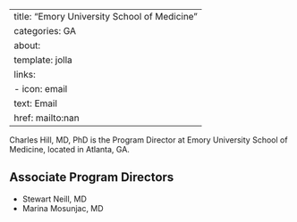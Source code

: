 
---
title: "Emory University School of Medicine"
categories: GA
about:
  template: jolla
  links:
    - icon: email
      text: Email
      href: mailto:nan
---

Charles Hill, MD, PhD is the Program Director at Emory University School of Medicine, located in Atlanta, GA. 

## Associate Program Directors

- Stewart Neill, MD
- Marina Mosunjac, MD
